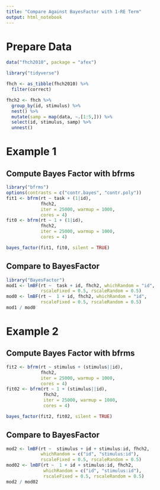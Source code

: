 ```yaml
---
title: "Compare Against BayesFactor with 1-RE Term"
output: html_notebook
---
```


# Prepare Data

```r
data("fhch2010", package = "afex")

library("tidyverse")

fhch <- as_tibble(fhch2010) %>% 
  filter(correct)

fhch2 <- fhch %>% 
  group_by(id, stimulus) %>% 
  nest() %>% 
  mutate(samp = map(data, ~.[1:5,])) %>% 
  select(id, stimulus, samp) %>% 
  unnest()
```

# Example 1
## Compute Bayes Factor with bfrms
```r
library("bfrms")
options(contrasts = c("contr.bayes", "contr.poly"))
fit1 <- bfrm(rt ~ task + (1|id), 
             fhch2, 
             iter = 25000, warmup = 1000,
             cores = 4)
fit0 <- bfrm(rt ~ 1 + (1|id), 
             fhch2, 
             iter = 25000, warmup = 1000,
             cores = 4)
```

```r
bayes_factor(fit1, fit0, silent = TRUE)
```

## Compare to BayesFactor
```r
library("BayesFactor")
mod1 <- lmBF(rt ~  task + id, fhch2, whichRandom = "id", 
             rscaleFixed = 0.5, rscaleRandom = 0.5)
mod0 <- lmBF(rt ~  1 + id, fhch2, whichRandom = "id", 
             rscaleFixed = 0.5, rscaleRandom = 0.5)
mod1 / mod0
```

# Example 2
## Compute Bayes Factor with bfrms
```r
fit2 <- bfrm(rt ~ stimulus + (stimulus||id), 
             fhch2, 
             iter = 25000, warmup = 1000,
             cores = 4)
fit02 <- bfrm(rt ~ 1 + (stimulus||id), 
              fhch2, 
              iter = 25000, warmup = 1000,
              cores = 4)
```

```r
bayes_factor(fit2, fit02, silent = TRUE)
```

## Compare to BayesFactor
```r
mod2 <- lmBF(rt ~  stimulus + id + stimulus:id, fhch2,
             whichRandom = c("id", "stimulus:id"), 
             rscaleFixed = 0.5, rscaleRandom = 0.5)
mod02 <- lmBF(rt ~  1 + id + stimulus:id, fhch2,
              whichRandom = c("id", "stimulus:id"),
              rscaleFixed = 0.5, rscaleRandom = 0.5)
mod2 / mod02
```
